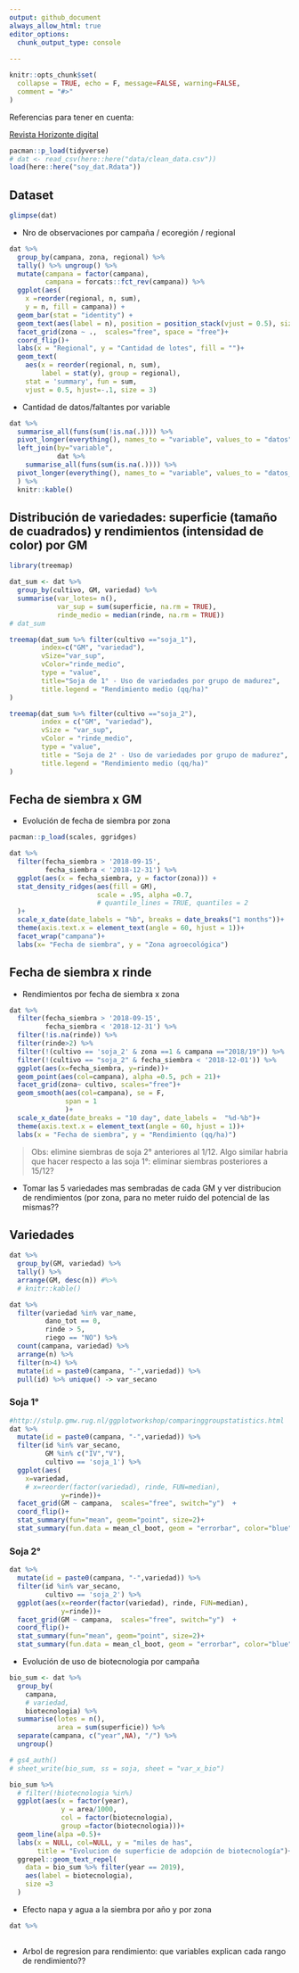 ```yaml
---
output: github_document
always_allow_html: true
editor_options: 
  chunk_output_type: console
  
---
```


```r
knitr::opts_chunk$set(
  collapse = TRUE, echo = F, message=FALSE, warning=FALSE, 
  comment = "#>"
)
```

Referencias para tener en cuenta: 

[Revista Horizonte digital](https://issuu.com/horizonteadigital/docs/ha_130)


```r
pacman::p_load(tidyverse) 
# dat <- read_csv(here::here("data/clean_data.csv"))
load(here::here("soy_dat.Rdata"))
```

## Dataset 

```r
glimpse(dat)
```

- Nro de observaciones por campaña / ecoregión / regional

```r
dat %>% 
  group_by(campana, zona, regional) %>% 
  tally() %>% ungroup() %>% 
  mutate(campana = factor(campana),
         campana = forcats::fct_rev(campana)) %>% 
  ggplot(aes(
    x =reorder(regional, n, sum),
    y = n, fill = campana)) + 
  geom_bar(stat = "identity") +
  geom_text(aes(label = n), position = position_stack(vjust = 0.5), size = 2)+
  facet_grid(zona ~ .,  scales="free", space = "free")+
  coord_flip()+
  labs(x = "Regional", y = "Cantidad de lotes", fill = "")+
  geom_text(
    aes(x = reorder(regional, n, sum),
        label = stat(y), group = regional),
    stat = 'summary', fun = sum, 
    vjust = 0.5, hjust=-.1, size = 3)
```

- Cantidad de datos/faltantes por variable

```r
dat %>%
  summarise_all(funs(sum(!is.na(.)))) %>%
  pivot_longer(everything(), names_to = "variable", values_to = "datos") %>% 
  left_join(by="variable", 
            dat %>%
    summarise_all(funs(sum(is.na(.)))) %>%
  pivot_longer(everything(), names_to = "variable", values_to = "datos_faltantes") 
  ) %>% 
  knitr::kable()
```

## Distribución de variedades: superficie (tamaño de cuadrados) y rendimientos (intensidad de color) por GM 

```r
library(treemap)

dat_sum <- dat %>% 
  group_by(cultivo, GM, variedad) %>%
  summarise(var_lotes= n(), 
            var_sup = sum(superficie, na.rm = TRUE),
            rinde_medio = median(rinde, na.rm = TRUE))
# dat_sum
```


```r
treemap(dat_sum %>% filter(cultivo =="soja_1"),
        index=c("GM", "variedad"),
        vSize="var_sup",
        vColor="rinde_medio",
        type = "value",
        title="Soja de 1° - Uso de variedades por grupo de madurez",
        title.legend = "Rendimiento medio (qq/ha)"
)
```

```r
treemap(dat_sum %>% filter(cultivo =="soja_2"),
        index = c("GM", "variedad"),
        vSize = "var_sup",
        vColor = "rinde_medio",
        type = "value",
        title = "Soja de 2° - Uso de variedades por grupo de madurez",
        title.legend = "Rendimiento medio (qq/ha)"
)
```

## Fecha de siembra x GM

- Evolución de fecha de siembra por zona

```r
pacman::p_load(scales, ggridges)

dat %>% 
  filter(fecha_siembra > '2018-09-15', 
         fecha_siembra < '2018-12-31') %>%
  ggplot(aes(x = fecha_siembra, y = factor(zona))) +
  stat_density_ridges(aes(fill = GM), 
                      scale = .95, alpha =0.7, 
                      # quantile_lines = TRUE, quantiles = 2
  )+
  scale_x_date(date_labels = "%b", breaks = date_breaks("1 months"))+
  theme(axis.text.x = element_text(angle = 60, hjust = 1))+ 
  facet_wrap("campana")+
  labs(x= "Fecha de siembra", y = "Zona agroecológica")
```

## Fecha de siembra x rinde

- Rendimientos por fecha de siembra x zona

```r
dat %>% 
  filter(fecha_siembra > '2018-09-15', 
         fecha_siembra < '2018-12-31') %>%
  filter(!is.na(rinde)) %>%
  filter(rinde>2) %>%
  filter(!(cultivo == 'soja_2' & zona ==1 & campana =="2018/19")) %>%
  filter(!(cultivo == "soja_2" & fecha_siembra < '2018-12-01')) %>% 
  ggplot(aes(x=fecha_siembra, y=rinde))+
  geom_point(aes(col=campana), alpha =0.5, pch = 21)+
  facet_grid(zona~ cultivo, scales="free")+
  geom_smooth(aes(col=campana), se = F, 
              span = 1 
              )+
  scale_x_date(date_breaks = "10 day", date_labels =  "%d-%b")+
  theme(axis.text.x = element_text(angle = 60, hjust = 1))+
  labs(x = "Fecha de siembra", y = "Rendimiento (qq/ha)")
```

> Obs: elimine siembras de soja 2° anteriores al 1/12. Algo similar habria que hacer respecto a las soja 1°: eliminar siembras posteriores a 15/12? 

- Tomar las 5 variedades mas sembradas de cada GM y ver distribucion de rendimientos (por zona, para no meter ruido del potencial de las mismas??

## Variedades

```r
dat %>% 
  group_by(GM, variedad) %>%
  tally() %>% 
  arrange(GM, desc(n)) #%>% 
  # knitr::kable()
```

```r
dat %>%  
  filter(variedad %in% var_name, 
         dano_tot == 0, 
         rinde > 5, 
         riego == "NO") %>% 
  count(campana, variedad) %>% 
  arrange(n) %>% 
  filter(n>4) %>%   
  mutate(id = paste0(campana, "-",variedad)) %>% 
  pull(id) %>% unique() -> var_secano
```

### Soja 1° 

```r
#http://stulp.gmw.rug.nl/ggplotworkshop/comparinggroupstatistics.html 
dat %>%  
  mutate(id = paste0(campana, "-",variedad)) %>% 
  filter(id %in% var_secano, 
         GM %in% c("IV","V"),
         cultivo == 'soja_1') %>% 
  ggplot(aes(
    x=variedad,
    # x=reorder(factor(variedad), rinde, FUN=median),
             y=rinde))+
  facet_grid(GM ~ campana,  scales="free", switch="y")  +
  coord_flip()+
  stat_summary(fun="mean", geom="point", size=2)+
  stat_summary(fun.data = mean_cl_boot, geom = "errorbar", color="blue", width=0.2)
```

### Soja 2°

```r
dat %>%  
  mutate(id = paste0(campana, "-",variedad)) %>% 
  filter(id %in% var_secano, 
         cultivo == 'soja_2') %>%
  ggplot(aes(x=reorder(factor(variedad), rinde, FUN=median),
             y=rinde))+
  facet_grid(GM ~ campana,  scales="free", switch="y")  +
  coord_flip()+
  stat_summary(fun="mean", geom="point", size=2)+
  stat_summary(fun.data = mean_cl_boot, geom = "errorbar", color="blue", width=0.2)
```

- Evolución de uso de biotecnologia por campaña

```r
bio_sum <- dat %>% 
  group_by(
    campana,
    # variedad,
    biotecnologia) %>% 
  summarise(lotes = n(), 
            area = sum(superficie)) %>% 
  separate(campana, c("year",NA), "/") %>% 
  ungroup()

# gs4_auth()
# sheet_write(bio_sum, ss = soja, sheet = "var_x_bio")

bio_sum %>% 
  # filter(!biotecnologia %in%)
  ggplot(aes(x = factor(year), 
             y = area/1000, 
             col = factor(biotecnologia), 
             group =factor(biotecnologia)))+
  geom_line(alpa =0.5)+
  labs(x = NULL, col=NULL, y = "miles de has", 
       title = "Evolucion de superficie de adopción de biotecnología")+
  ggrepel::geom_text_repel(
    data = bio_sum %>% filter(year == 2019),
    aes(label = biotecnologia),
    size =3
  ) 
```

- Efecto napa y agua a la siembra por año y por zona

```r
dat %>% 
  
```


- Arbol de regresion para rendimiento: que variables explican cada rango de rendimiento??